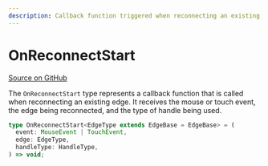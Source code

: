 ```yaml
---
description: Callback function triggered when reconnecting an existing edge to a different node or handle.
---
```


# OnReconnectStart

[Source on GitHub](https://github.com/xyflow/xyflow/blob/main/packages/system/src/types/general.ts#L84)

The `OnReconnectStart` type represents a callback function that is called when reconnecting an existing edge. It receives the mouse or touch event, the edge being reconnected, and the type of handle being used.

```ts
type OnReconnectStart<EdgeType extends EdgeBase = EdgeBase> = (
  event: MouseEvent | TouchEvent,
  edge: EdgeType,
  handleType: HandleType,
) => void;
```

<APIDocs typeName="OnReconnectStart" packageName="system" />
